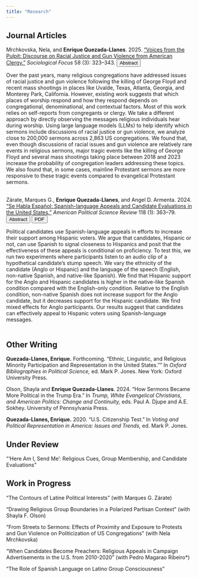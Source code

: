```yaml
---
title: "Research"
---
```


## Journal Articles


Mrchkovska, Nela, and **Enrique Quezada-Llanes**. 2025. ["Voices from the Pulpit: Discourse on Racial Justice and Gun Violence from American Clergy."](https://doi.org/10.1080/00380237.2025.2516814) *Sociological Focus* 58 (3): 323–343. 
<button class="btn btn-primary  btn-sm" type="button" data-bs-toggle="collapse" data-bs-target="#collapseExample2" aria-expanded="false" aria-controls="collapseExample">Abstract</button>

```{=html}
<div class="collapse" id="collapseExample2">
  <div class="card card-body">
    Over the past years, many religious congregations have addressed issues of racial justice and gun violence following the killing of George Floyd and recent mass shootings in places like Uvalde, Texas, Atlanta, Georgia, and Monterey Park, California. However, existing work suggests that which places of worship respond and how they respond depends on congregational, denominational, and contextual factors. Most of this work relies on self-reports from congregants or clergy. We take a different approach by directly observing the messages religious individuals hear during worship. Using large language models (LLMs) to help identify which sermons include discussions of racial justice or gun violence, we analyze close to 200,000 sermons across 2,863 US congregations. We found that, even though discussions of racial issues and gun violence are relatively rare events in religious sermons, major tragic events like the killing of George Floyd and several mass shootings taking place between 2018 and 2023 increase the probability of congregation leaders addressing these topics. We also found that, in some cases, mainline Protestant sermons are more responsive to these tragic events compared to evangelical Protestant sermons.
  </div>
  <br>
</div>
```


Zárate, Marques G., **Enrique Quezada-Llanes**, and Angel D. Armenta. 2024. ["Se Habla Español: Spanish-language Appeals and Candidate Evaluations in the United States."](https://doi.org/10.1017/S0003055423000084) *American Political Science Review* 118 (1): 363–79. 
<button class="btn btn-primary  btn-sm" type="button" data-bs-toggle="collapse" data-bs-target="#collapseExample" aria-expanded="false" aria-controls="collapseExample">Abstract</button> [<button class="btn btn-primary  btn-sm" type="button">PDF</button>](files/APSR_2024.pdf){target="_blank"}


```{=html}
<div class="collapse" id="collapseExample">
  <div class="card card-body">
    Political candidates use Spanish-language appeals in efforts to increase their support among Hispanic voters. We argue that candidates, Hispanic or not, can use Spanish to signal closeness to Hispanics and posit that the effectiveness of these appeals is conditional on proficiency. To test this, we run two experiments where participants listen to an audio clip of a hypothetical candidate’s stump speech. We vary the ethnicity of the candidate (Anglo or Hispanic) and the language of the speech (English, non-native Spanish, and native-like Spanish). We find that Hispanic support for the Anglo and Hispanic candidates is higher in the native-like Spanish condition compared with the English-only condition. Relative to the English condition, non-native Spanish does not increase support for the Anglo candidate, but it decreases support for the Hispanic candidate. We find mixed effects for Anglo participants. Our results suggest that candidates can effectively appeal to Hispanic voters using Spanish-language messages.
  </div>
  <br>
</div>
```




## Other Writing

**Quezada-Llanes, Enrique.** Forthcoming. "Ethnic, Linguistic, and Religious Minority Participation and Representation in the United States."" In *Oxford Bibliographies in Political Science,* ed. Mark P. Jones. New York: Oxford University Press.


Olson, Shayla and **Enrique Quezada-Llanes**. 2024. "How Sermons Became More Political in the Trump Era." In *Trump, White Evangelical Christians, and American Politics: Change and Continuity,* eds. Paul A. Djupe and A.E. Sokhey. University of Pennsylvania Press.

**Quezada-Llanes, Enrique.** 2020. “U.S. Citizenship Test.” In *Voting and Political Representation in America: Issues and Trends,* ed. Mark P. Jones.


## Under Review

"'Here Am I, Send Me': Religious Cues, Group Membership, and Candidate Evaluations"


## Work in Progress

"The Contours of Latine Political Interests" (with Marques G. Zárate)

"Drawing Religious Group Boundaries in a Polarized Partisan Context" (with Shayla F. Olson)

"From Streets to Sermons: Effects of Proximity and Exposure to Protests and Gun Violence on Politicization of US Congregations" (with Nela Mrchkovska)

"When Candidates Become Preachers: Religious Appeals in Campaign Advertisements in the U.S. from 2010-2020" (with Pedro Magarao Ribeiro*)

"The Role of Spanish Language on Latino Group Consciousness"




